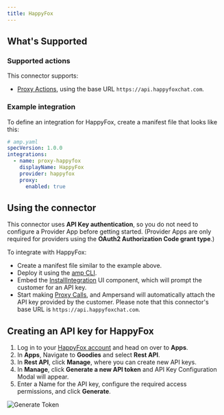 ```yaml
---
title: HappyFox
---
```

## What's Supported

### Supported actions

This connector supports:
- [Proxy Actions](/define-integrations/proxy-actions), using the base URL `https://api.happyfoxchat.com`.

### Example integration

To define an integration for HappyFox, create a manifest file that looks like this:

```YAML
# amp.yaml
specVersion: 1.0.0
integrations: 
  - name: proxy-happyfox
    displayName: HappyFox
    provider: happyfox
    proxy:
      enabled: true
```

## Using the connector

This connector uses **API Key authentication**, so you do not need to configure a Provider App before getting started. (Provider Apps are only required for providers using the **OAuth2 Authorization Code grant type**.)

To integrate with HappyFox:
- Create a manifest file similar to the example above.
- Deploy it using the [amp CLI](/cli/overview).
- Embed the [InstallIntegration](/embeddable-ui-components#install-integration) UI component, which will prompt the customer for an API key.
- Start making [Proxy Calls](/define-integrations/proxy-actions), and Ampersand will automatically attach the API key provided by the customer. Please note that this connector's base URL is `https://api.happyfoxchat.com`.

## Creating an API key for HappyFox

1. Log in to your [HappyFox account](https://app.happyfoxchat.com/b/login) and head on over to **Apps**.
2. In **Apps**, Navigate to **Goodies** and select **Rest API**.
3. In **Rest API**, click **Manage**, where you can create new API keys.
4. In **Manage**, click **Generate a new API token** and API Key Configuration Modal will appear.
5. Enter a Name for the API key, configure the required access permissions, and click **Generate**.

![Generate Token](/images/provider-guides/happyfox.gif)
